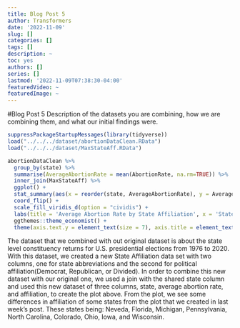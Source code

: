 ```yaml
---
title: Blog Post 5
author: Transformers
date: '2022-11-09'
slug: []
categories: []
tags: []
description: ~
toc: yes
authors: []
series: []
lastmod: '2022-11-09T07:38:30-04:00'
featuredVideo: ~
featuredImage: ~
---
```


#Blog Post 5 
Description of the datasets you are combining, how we are combining them, and what our initial findings were. 

```r
suppressPackageStartupMessages(library(tidyverse))
load("../../../dataset/abortionDataClean.RData")
load("../../../dataset/MaxStateAff.RData")

abortionDataClean %>% 
  group_by(state) %>% 
  summarise(AverageAbortionRate = mean(AbortionRate, na.rm=TRUE)) %>%
  inner_join(MaxStateAff) %>% 
  ggplot() + 
  stat_summary(aes(x = reorder(state, AverageAbortionRate), y = AverageAbortionRate, fill = as.factor(Affiliation)), geom = "bar") + 
  coord_flip() + 
  scale_fill_viridis_d(option = "cividis") + 
  labs(title = 'Average Abortion Rate by State Affiliation', x = 'State\n', y = '\nAverage Abortion Rate', fill = "Affliation") + 
  ggthemes::theme_economist() +
  theme(axis.text.y = element_text(size = 7), axis.title = element_text(size = 10),legend.position = 'right', legend.text = element_text(size = 8))
```

The dataset that we combined with out original dataset is about the state level constituency returns for U.S. presidential elections from 1976 to 2020. With this dataset, we created a new State Affiliation data set with two columns, one for state abbreviations and the second for political affiliation(Democrat, Republican, or Divided). In order to combine this new dataset with our original one, we used a join with the shared state column and used this new dataset of three columns, state, average abortion rate, and affiliation, to create the plot above.
From the plot, we see some differences in affiliation of some states from the plot that we created in last week's post. These states being: Neveda, Florida, Michigan, Pennsylvania, North Carolina, Colorado, Ohio, Iowa, and Wisconsin.